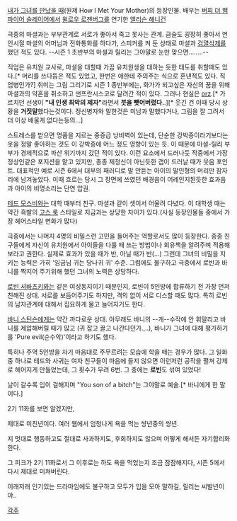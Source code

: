 [[내가 그녀를 만났을 때]](원제 How I Met Your Mother)의 등장인물. 배우는 [[버피 더 뱀파이어 슬레이어]]에서 [[윌로우 로젠버그]]를 연기한 [[앨리슨 해니건]]

극중의 마셜과는 부부관계로 서로가 좋아서 죽고 못사는 관계. 금슬도 굉장히 좋아서 연인시절 마셜의 어머님과 전화통화를 하다가, 스피커를 켜 둔 상태로 마셜과 [[검열삭제]]를 했던 적도 있다. --시즌 1 초반부의 마셜과 릴리는 그야말로 눈만 맞으면........--

직업은 유치원 교사로, 마셜을 대할때 가끔 유치원생을 대하는 듯한 태도를 취할때도 있다.[* 머리를 쓰다듬은 적도 있었고, 한번은 애한테 주의주는 식으로 혼낸적도 있다. 직업병인가?] 취미는 그림 그리기로 시즌 1 종반부에는, 화가가 되고싶은 자신의 꿈을 위해 마셜과의 약혼을 취소하고 샌프란시스코로 달려간 적이 있다. 그러나 현실은 [[orz]].[* 가르치던 선생이 '''"내 인생 최악의 제자"'''라면서 '''붓을 뺏어버렸다.'''.][* 웃긴 건 이때 당시 상황을 '''거짓말'''했다는것이다. 정신병자와 말한것은 미남과 말했다거나, 그림을 잘 그려서 더 이상 배울게 없다는등의...]

스트레스를 받으면 명품을 지르는 중증급 낭비벽이 있는데, 단순한 강박증이라기보다는 옷을 정말 좋아하는 것도 이 강박증에 어느 정도 영향이 있는 듯. 이 때문에 마셜-릴리 부부가 경제적으로 파산 위기까지 갔던 적이 있다. 이런 요소에서 드러나듯 작중에서 가장 정상인같은 포지션을 맡고 있지만, 종종 제정신이 아닌듯한 갭이 드러날 때가 웃음 포인트. 
대표적인 예로 시즌 6에서 대부의 패러디로 말 안듣는 아이의 말인형의 머리만 잠자리에 남겨놓았다. 이때 흐르는 당시 그 장면에 쓰였던 배경음이 어레인지된듯한 효과음과 아이의 비명소리는 단연 압권.

[[테드 모스비]]와는 대학 때부터 친구. 마셜과 같이 셋이서 어울려 다녔다. 이 대학생 때는 약간 흑발의 [[고스 룩]] 스타일로 지금과는 상당한 차이가 있다.(사실 등장인물들 중에서 가장 헤어스타일 변화가 많다)
 
극중에서는 나머지 4명의 비밀스런 고민을 들어주는 역할로서도 많이 등장한다. 종종 친구들에게 자신이 유치원에서 아이들을 다룰 때 쓰는 방법이나 회유책을 알려주며 적용해보라고 권한다. 실제로 효과가 있을 때가 반, 아닐 때가 반(...) 그런데 그녀의 비밀을 지키는 능력은 가히 '임금님 귀는 당나귀 귀' 수준. 그럼에도 불구하고 극중에서 로빈과 바니를 짝지어 주기위해 했던 그녀의 노력은 상당하다. 

[[로빈 셔바츠키]]와는 같은 여성동지이기 때문인지, 로빈이 5인방에 합류하기 전 가장 먼저 친해진 상대. 서로를 보듬어주기도 하지만, 격의 없이 서로 디스할 때도 많다. 특히 로빈의 남자관계에 대해서 집요하게 물고 늘어지기도 한다. 

[[바니 스틴슨]]에게는 약간 까다로운 상대. 아무래도 바니의 --개--수작에 안 휘말리고 바니를 제압해버릴 때가 많고 (귀 잡고 끌고 나간다던가.,..), 바니가 그녀에 대해 평가하기를 'Pure evil(순수악)'이라고 하기도 했다.

특히나 주역 5인방을 자기 마음대로 주무르려는 모습에 학을 떼는 경우가 많다. 그 일화 중 하나로 테드와 사귀는 여자 친구들이 마음에 들지 않으면 이런저런 공작을 펼쳐 강제로 헤어지게 만들었는데, 그 횟수가 무려 6번. 그 중에는 '''로빈'''도 섞여 있었다! 

날이 갈수록 입이 걸해지며 "You son of a bitch"는 그야말로 예술.[* 바니에게 한 말이다.]

2기 11화를 보면 알겠지만,

제대로 미친년이다. 여러 웹에서 엄청나게 욕을 먹는 썅년중의 썅년.

지 멋대로 행동하고도 절대로 사과하지도, 후회하지도 않으며 어떻게 해서든 자기합리화한다.

그 피크가 2기 11화로서 그 이후로는 하도 욕을 먹었는지 조금 잠잠해지다, 시즌 5에서 다시 제대로 미쳐버린다.

이래저래 인기있는 드라마임에도 불구하고 모두가 입을 모아 말하길, 릴리는 씨발년이야..

[[각주]]
